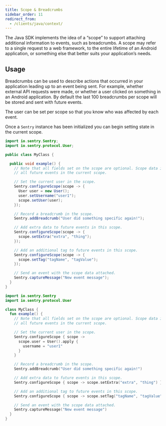 ```yaml
---
title: Scope & Breadcrumbs
sidebar_order: 11
redirect_from:
  - /clients/java/context/
---
```


The Java SDK implements the idea of a “scope” to support attaching additional information to events, such as breadcrumbs. A scope may refer to a single request to a web framework, to the entire lifetime of an Android application, or something else that better suits your application’s needs.

## Usage

Breadcrumbs can be used to describe actions that occurred in your application leading up to an event being sent. For example, whether external API requests were made, or whether a user clicked on something in an Android application. By default the last 100 breadcrumbs per scope will be stored and sent with future events.

The user can be set per scope so that you know who was affected by each event.

Once a `Sentry` instance has been initialized you can begin setting state in the current scope.

```java {tabTitle:Java}
import io.sentry.Sentry;
import io.sentry.protocol.User;

public class MyClass {

  public void example() {
    // Note that all fields set on the scope are optional. Scope data is copied onto
    // all future events in the current scope.

    // Set the current user in the scope.
    Sentry.configureScope(scope -> {
      User user = new User();
      user.setUsername("user1");
      scope.setUser(user);
    });

    // Record a breadcrumb in the scope.
    Sentry.addBreadcrumb("User did something specific again!");

    // Add extra data to future events in this scope.
    Sentry.configureScope(scope -> {
      scope.setExtra("extra", "thing");
    });

    // Add an additional tag to future events in this scope.
    Sentry.configureScope(scope -> {
      scope.setTag("tagName", "tagValue");
    });

    // Send an event with the scope data attached.
    Sentry.captureMessage("New event message");
  }
}
```

```kotlin {tabTitle:Kotlin}
import io.sentry.Sentry
import io.sentry.protocol.User

class MyClass {
  fun example() {
    // Note that all fields set on the scope are optional. Scope data is copied onto
    // all future events in the current scope.

    // Set the current user in the scope.
    Sentry.configureScope { scope ->
      scope.user = User().apply {
        username = "user1"
      }
    }

    // Record a breadcrumb in the scope.
    Sentry.addBreadcrumb("User did something specific again!")

    // Add extra data to future events in this scope.
    Sentry.configureScope { scope -> scope.setExtra("extra", "thing") }

    // Add an additional tag to future events in this scope.
    Sentry.configureScope { scope -> scope.setTag("tagName", "tagValue") }

    // Send an event with the scope data attached.
    Sentry.captureMessage("New event message")
  }
}
```
